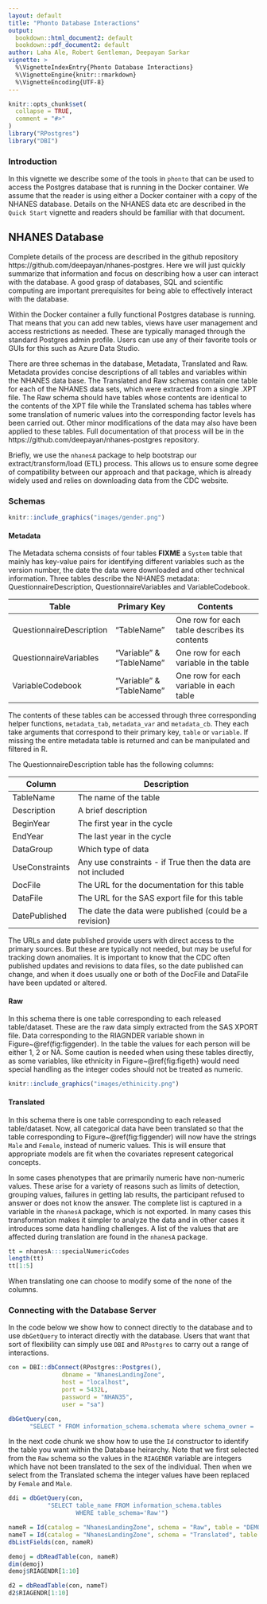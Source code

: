```yaml
---
layout: default
title: "Phonto Database Interactions"
output:
  bookdown::html_document2: default
  bookdown::pdf_document2: default
author: Laha Ale, Robert Gentleman, Deepayan Sarkar
vignette: >
  %\VignetteIndexEntry{Phonto Database Interactions}
  %\VignetteEngine{knitr::rmarkdown}
  %\VignetteEncoding{UTF-8}
---
```



```r
knitr::opts_chunk$set(
  collapse = TRUE,
  comment = "#>"
)
library("RPostgres")
library("DBI")
```


### Introduction



 In this vignette we describe some of the tools in `phonto` that can be used to access the Postgres database that is running in the Docker container.
 We assume that the reader is using either a Docker container with a copy of the NHANES database.
  Details on the NHANES data etc are described in the `Quick Start` vignette and readers should be familiar with that document.
 
## NHANES Database

Complete details of the process are described in the github repository https://github.com/deepayan/nhanes-postgres. Here we will just quickly summarize that information and focus on describing how a user can interact with the database.
A good grasp of databases, SQL and scientific computing are important prerequisites for being able to effectively interact with the database.

Within the Docker container a fully functional Postgres database is running. That means that you can add new tables, views have user management and access restrictions as needed. These are typically managed through the standard Postgres admin profile.  Users can use any of their favorite tools or GUIs for this such as Azure Data Studio.

There are three schemas in the database, Metadata, Translated and Raw.  Metadata provides concise descriptions of all tables and variables within the NHANES data base.  The Translated and Raw schemas contain one table for each of the NHANES data sets, which were extracted from a single .XPT file.  The Raw schema should have tables whose contents are identical to the contents of the XPT file while the Translated schema has tables where some translation of numeric values into the corresponding factor levels has been carried out.  Other minor modifications of the data may also have been applied to these tables.  Full documentation of that process will be in the https://github.com/deepayan/nhanes-postgres repository.

Briefly, we use the `nhanesA` package to help bootstrap our extract/transform/load (ETL) process.
This allows us to ensure some degree of compatibility between our approach and that package, which is already widely used and relies on downloading data from the CDC website.

### Schemas

```r
knitr::include_graphics("images/gender.png")
```

#### Metadata

The Metadata schema consists of four tables **FIXME** a `System` table that mainly has key-value pairs for identifying different variables such as the version number, the date the data were downloaded and other technical information.
Three tables describe the NHANES metadata: QuestionnaireDescription, QuestionnaireVariables and VariableCodebook.


Table                       | Primary Key              | Contents
--------------------------- | ------------------------ | ---------------------------------------------
QuestionnaireDescription    | "TableName"              | One row for each table describes its contents
QuestionnaireVariables      | "Variable" & "TableName" | One row for each variable in the table
VariableCodebook            | "Variable" & "TableName" | One row for each variable in each table

The contents of these tables can be accessed through three corresponding helper functions, `metadata_tab`, `metadata_var` and `metadata_cb`. They each take arguments that correspond to their primary key, `table` or `variable`.  If missing the entire metadata table is returned and can be manipulated and filtered in R.

The QuestionnaireDescription table has the following columns:

Column           | Description
---------------- | ------------------------------------------------------------
TableName        | The name of the table
Description      | A brief description
BeginYear        | The first year in the cycle
EndYear          | The last year in the cycle
DataGroup        | Which type of data  
UseConstraints   | Any use constraints - if True then the data are not included
DocFile          | The URL for the documentation for this table
DataFile         | The URL for the SAS export file for this table
DatePublished    | The date the data were published (could be a revision)


The URLs and date published provide users with direct access to the primary sources. But these are typically
not needed, but may be useful for tracking down anomalies.  It is important to know that the CDC often published updates and revisions to data files, so the date published can change, and when it does usually one or both of the DocFile and DataFile have been updated or altered.

#### Raw

In this schema there is one table corresponding to each released table/dataset.
These are the raw data simply extracted from the SAS XPORT file.  Data corresponding to the RIAGNDER variable shown in Figure~\@ref(fig:figgender). In the table the values for each person will be either 1, 2 or NA.
Some caution is needed when using these tables directly, as some variables, like ethnicity in Figure~\@ref{fig:figeth} would need special handling as the integer codes should not be treated as numeric.

```r
knitr::include_graphics("images/ethinicity.png")
```

#### Translated

In this schema there is one table corresponding to each released table/dataset. Now, all categorical data have been translated so that the table corresponding to Figure~\@ref(fig:figgender) will now have the strings `Male` and `Female`, instead of numeric values.  This is will ensure that appropriate models are fit when the covariates represent categorical concepts.

In some cases phenotypes that are primarily numeric have non-numeric values.  These arise for a variety of reasons such as limits of detection, grouping values, failures in getting lab results, the participant refused to answer or does not know the answer.  The complete list is captured in a variable in the `nhanesA` package, which is not exported.  In many cases this transformation makes it simpler to analyze the data and in other cases it introduces some data handling challenges.  A list of the values that are affected during translation are found in the `nhanesA` package.

```r
tt = nhanesA:::specialNumericCodes
length(tt)
tt[1:5]

```

When translating one can choose to modify some of the none of the columns.


### Connecting with the Database Server

In the code below we show how to connect directly to the database and to use `dbGetQuery`
to interact directly with the database. Users that want that sort of flexibility can simply use `DBI` and `RPostgres` to carry out a range of interactions.

```r
con = DBI::dbConnect(RPostgres::Postgres(),
               dbname = "NhanesLandingZone",
               host = "localhost",
               port = 5432L,
               password = "NHAN35",
               user = "sa")

dbGetQuery(con,
      "SELECT * FROM information_schema.schemata where schema_owner = 'sa'")
```

In the next code chunk we show how to use the `Id` constructor to identify the table you want within the Database heirarchy.
Note that we first selected from the `Raw` schema so the values in the `RIAGENDR` variable are integers which have not been translated to the sex of the individual. Then when we select from the Translated schema the integer values have been replaced by `Female` and `Male`.

```r

ddi = dbGetQuery(con,
           "SELECT table_name FROM information_schema.tables
                   WHERE table_schema='Raw'")

nameR = Id(catalog = "NhanesLandingZone", schema = "Raw", table = "DEMO_J")
nameT = Id(catalog = "NhanesLandingZone", schema = "Translated", table = "DEMO_J")
dbListFields(con, nameR)

demoj = dbReadTable(con, nameR)
dim(demoj)
demoj$RIAGENDR[1:10]

d2 = dbReadTable(con, nameT)
d2$RIAGENDR[1:10]

```






